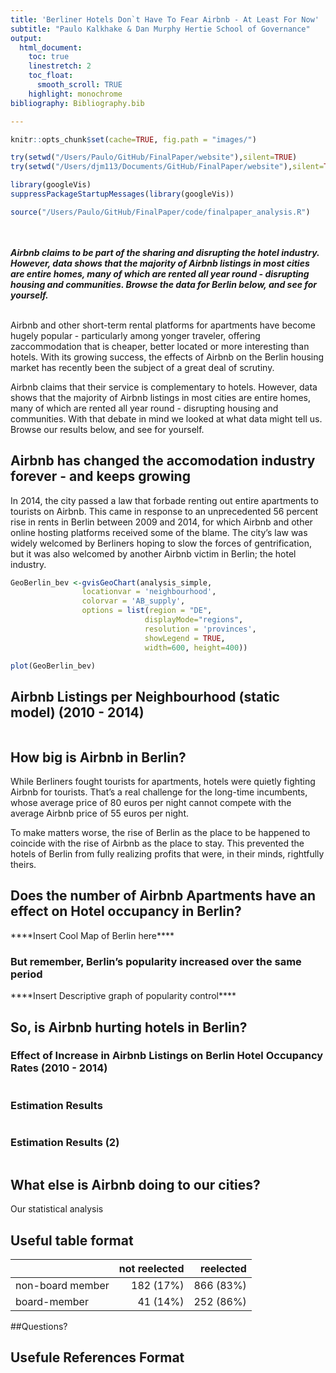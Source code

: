 ```yaml
---
title: 'Berliner Hotels Don`t Have To Fear Airbnb - At Least For Now'
subtitle: "Paulo Kalkhake & Dan Murphy Hertie School of Governance"
output: 
  html_document:
    toc: true
    linestretch: 2
    toc_float:
      smooth_scroll: TRUE
    highlight: monochrome
bibliography: Bibliography.bib

---
```


```r
knitr::opts_chunk$set(cache=TRUE, fig.path = "images/")

try(setwd("/Users/Paulo/GitHub/FinalPaper/website"),silent=TRUE)
try(setwd("/Users/djm113/Documents/GitHub/FinalPaper/website"),silent=TRUE)

library(googleVis)
suppressPackageStartupMessages(library(googleVis))

source("/Users/Paulo/GitHub/FinalPaper/code/finalpaper_analysis.R")
```

<br>
<br>
***Airbnb claims to be part of the sharing and disrupting the hotel industry. However, data shows that the majority of Airbnb listings in most cities are entire homes, many of which are rented all year round - disrupting housing and communities. Browse the data for Berlin below, and see for yourself.***
<br>
<br>

Airbnb and other short-term rental platforms for apartments have become hugely popular - particularly among yonger traveler, offering zaccommodation that is cheaper, better located or more interesting than hotels. With its growing success, the effects of Airbnb on the Berlin housing market has recently been the subject of a great deal of scrutiny. 


Airbnb claims that their service is complementary to hotels. However, data shows that the majority of Airbnb listings in most cities are entire homes, many of which are rented all year round - disrupting housing and communities. With that debate in mind we looked at what data might tell us. Browse our results below, and see for yourself.

## Airbnb has changed the accomodation industry forever - and keeps growing

In 2014, the city passed a law that forbade renting out entire apartments to tourists on Airbnb. This came in response to an unprecedented 56 percent rise in rents in Berlin between 2009 and 2014, for which Airbnb and other online hosting platforms received some of the blame. The city's law was widely welcomed by Berliners hoping to slow the forces of gentrification, but it was also welcomed by another Airbnb victim in Berlin; the hotel industry. 

```r

GeoBerlin_bev <-gvisGeoChart(analysis_simple,
                locationvar = 'neighbourhood',
                colorvar = 'AB_supply',
                options = list(region = "DE", 
                              displayMode="regions",
                              resolution = 'provinces',
                              showLegend = TRUE,
                              width=600, height=400))

plot(GeoBerlin_bev)

```


## Airbnb Listings per Neighbourhood (static model) (2010 - 2014)
```r


```

## How big is Airbnb in Berlin?

While Berliners fought tourists for apartments, hotels were quietly fighting Airbnb for tourists. That's a real challenge for the long-time incumbents, whose average price of 80 euros per night cannot compete with the average Airbnb price of 55 euros per night. 


To make matters worse, the rise of Berlin as the place to be happened to coincide with the rise of Airbnb as the place to stay. This prevented the hotels of Berlin from fully realizing profits that were, in their minds, rightfully theirs. 

## Does the number of Airbnb Apartments have an effect on Hotel occupancy in Berlin?



****Insert Cool Map of Berlin here****

### But remember, Berlin's popularity increased over the same period
****Insert Descriptive graph of popularity control****

## So, is Airbnb hurting hotels in Berlin?

### Effect of Increase in Airbnb Listings on Berlin Hotel Occupancy Rates (2010 - 2014)
```r

```

### Estimation Results {.flexbox .vcenter .reduced}
``` r


```

### Estimation Results (2) ## {.flexbox .vcenter .reduced}
``` r


```


## What else is Airbnb doing to our cities?
Our statistical analysis  






## Useful table format

                    not reelected   reelected
------------------ --------------  ----------
  non-board member      182 (17%)   866 (83%)
      board-member       41 (14%)   252 (86%)

##Questions? 



## Usefule References Format

[^1]: The presented research project is part of a paper project by Guillermo Rosas (Washington University in St. Louis) and Jonas Markgraf (Hertie School of Governance Berlin).

[^2]: Spanish public savings banks (*cajas*) faltered and dissolved in the course of the bursting Spanish real estate bubble ([link](http://voxeu.org/article/five-lessons-spanish-cajas-debacle-new-euro-wide-supervisor)); similarly, German *Landesbanken* got into serious trouble and were partly consolidated ([link](http://www.sueddeutsche.de/geld/fehlspekulationen-der-landesbanken-chronologie-einer-krise-1.283250) (in German)). At the same time, German *Sparkassen* weathered the financial crisis well and emerged strengthened from it ([link](http://www.telegraph.co.uk/finance/financialcrisis/3190674/Financial-crisis-boosts-German-banks.html)). This heterogeneous crisis performance of public banks remains largely unexplained and motivates the PhD project of one of the authors.